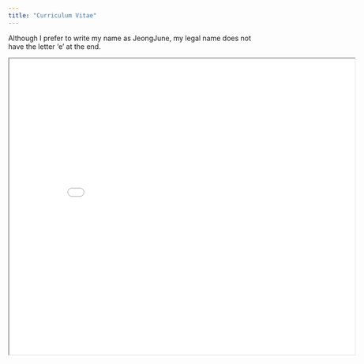 ```yaml
---
title: "Curriculum Vitae"
---
```

Although I prefer to write my name as JeongJune, my legal name does not have the letter ‘e’ at the end.

<iframe width="700" height="600" src="images/CV_JeongJun Moon.pdf">

</iframe>
